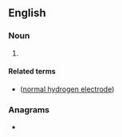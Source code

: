 {{also|Appendix:Variations of "she"}}
==English==

===Noun===
{{en-noun|?}}

# {{initialism of|standard hydrogen electrode|lang=en}}

====Related terms====
* {{l|en|NHE}} ([[normal hydrogen electrode]])

===Anagrams===
* {{anagrams|en|a=ehs|EH&S|EHS|Esh|HSE|ehs|esh|he's|hes|hse}}